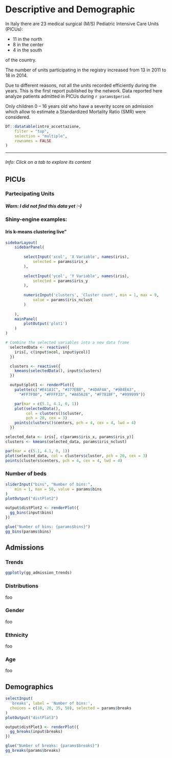 # Descriptive and Demographic {#descriptives .tabset .tabset-fade .tabset-pills}


In Italy there are 23 medical surgical (M/S) Pediatric Intensive Care Units (PICUs):

- 11 in the north
- 8 in the center
- 4 in the south

of the country.

The number of units participating in the registry increased from 13 in
2011 to 18 in 2014.

Due to different reasons, not all the units recorded efficiently during
the years. This is the first report published by the network. Data
reported here analyze patients admitted in PICUs during
`r params$period`.

Only children 0 -- 16 years old who have a severity score on admission
which allow to estimate a Standardized Mortality Ratio (SMR) were
considered.


```r
DT::datatable(intro_accettazione,
    filter = "top",
    selection = "multiple",
    rownames = FALSE
)
```



---

###### Info: Click on a tab to explore its content {- .alert .alert-info}

## PICUs {.tabset .tabset-dropdown}


### Partecipating Units

##### Warn: I did not find this data yet :-) {- .alert .alert-warning}


### Shiny-engine examples:

#### Iris k-means clustering live"

```r
sidebarLayout(
    sidebarPanel(
    
        selectInput('xcol', 'X Variable', names(iris),
            selected = params$iris_x
        ),
    
        selectInput('ycol', 'Y Variable', names(iris),
            selected = params$iris_y
        ),
    
        numericInput('clusters', 'Cluster count', min = 1, max = 9,
            value = params$iris_nclust
        )
    
    ),
    mainPanel(
        plotOutput('plot1')
    )
)
```

```r
# Combine the selected variables into a new data frame
  selectedData <- reactive({
    iris[, c(input$xcol, input$ycol)]
  })

  clusters <- reactive({
    kmeans(selectedData(), input$clusters)
  })

  output$plot1 <- renderPlot({
    palette(c("#E41A1C", "#377EB8", "#4DAF4A", "#984EA3",
      "#FF7F00", "#FFFF33", "#A65628", "#F781BF", "#999999"))

    par(mar = c(5.1, 4.1, 0, 1))
    plot(selectedData(),
         col = clusters()$cluster,
         pch = 20, cex = 3)
    points(clusters()$centers, pch = 4, cex = 4, lwd = 4)
  })
```

```r
selected_data <- iris[, c(params$iris_x, params$iris_y)]
clusters <- kmeans(selected_data, params$iris_nclust)

par(mar = c(5.1, 4.1, 0, 1))
plot(selected_data, col = clusters$cluster, pch = 20, cex = 3)
points(clusters$centers, pch = 4, cex = 4, lwd = 4)
```


### Number of beds
```r
sliderInput("bins", "Number of bins:",
    min = 1, max = 50, value = params$bins
)
plotOutput("distPlot2")
```


```r
output$distPlot2 <- renderPlot({
  gg_bins(input$bins)
})

```

```r
glue("Number of bins: {params$bins}")
gg_bins(params$bins)
```


## Admissions {.tabset .tabset-dropdown}

### Trends
```r
ggplotly(gg_admission_trends)
```


### Distributions

foo

### Gender

foo

### Ethnicity

foo

### Age

foo

## Demographics {.tabset .tabset-dropdown}
```r
selectInput(
  'breaks', label = 'Number of bins:',
  choices = c(10, 20, 35, 50), selected = params$breaks
)
plotOutput("distPlot3")
```


```r
output$distPlot3 <- renderPlot({
  gg_breaks(input$breaks)
})
```

```r
glue("Number of breaks: {params$breaks}")
gg_breaks(params$breaks)
```
